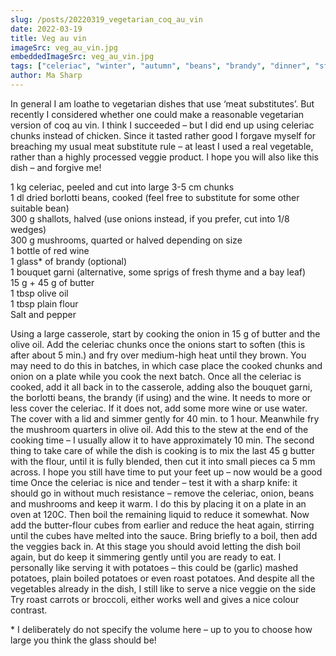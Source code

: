 ```yaml
---
slug: /posts/20220319_vegetarian_coq_au_vin
date: 2022-03-19
title: Veg au vin
imageSrc: veg_au_vin.jpg
embeddedImageSrc: veg_au_vin.jpg
tags: ["celeriac", "winter", "autumn", "beans", "brandy", "dinner", "stew", "slow cooking"]
author: Ma Sharp
---
```



In general I am loathe to vegetarian dishes that use ‘meat substitutes’. But recently I considered whether one could make a reasonable vegetarian version of coq au vin. I think I succeeded – but I did end up using celeriac chunks instead of chicken. Since it tasted rather good I forgave myself for breaching my usual meat substitute rule – at least I used a real vegetable, rather than a highly processed veggie product. I hope you will also like this dish – and forgive me! 

1 kg celeriac, peeled and cut into large 3-5 cm chunks  
1 dl dried borlotti beans, cooked (feel free to substitute for some other suitable bean)  
300 g shallots, halved (use onions instead, if you prefer, cut into 1/8 wedges)  
300 g mushrooms, quarted or halved depending on size  
1 bottle of red wine  
1 glass* of brandy (optional)  
1 bouquet garni (alternative, some sprigs of fresh thyme and a bay leaf)  
15 g + 45 g of butter  
1 tbsp olive oil  
1 tbsp plain flour  
Salt and pepper  

Using a large casserole, start by cooking the onion in 15 g of butter and the olive oil. Add the celeriac chunks once the onions start to soften (this is after about 5 min.) and fry over medium-high heat until they brown. You may need to do this in batches, in which case place the cooked chunks and onion on a plate while you cook the next batch. Once all the celeriac is cooked, add it all back in to the casserole, adding also the bouquet garni, the borlotti beans, the brandy (if using) and the wine. It needs to more or less cover the celeriac. If it does not, add some more wine or use water. The cover with a lid and simmer gently for 40 min. to 1 hour. 
Meanwhile fry the mushroom quarters in olive oil. Add this to the stew at the end of the cooking time – I usually allow it to have approximately 10 min. 
The second thing to take care of while the dish is cooking is to mix the last 45 g butter with the flour, until it is fully blended, then cut it into small pieces ca 5 mm across. 
I hope you still have time to put your feet up – now would be a good time <FaRegSmile />
Once the celeriac is nice and tender – test it with a sharp knife: it should go in without much resistance – remove the celeriac, onion, beans and mushrooms and keep it warm. I do this by placing it on a plate in an oven at 120C. Then boil the remaining liquid to reduce it somewhat. Now add the butter-flour cubes from earlier and reduce the heat again, stirring until the cubes have melted into the sauce. Bring briefly to a boil, then add the veggies back in. At this stage you should avoid letting the dish boil again, but do keep it simmering gently until you are ready to eat. 
I personally like serving it with potatoes – this could be (garlic) mashed potatoes, plain boiled potatoes or even roast potatoes. And despite all the vegetables already in the dish, I still like to serve a nice veggie on the side <FaRegSmile /> Try roast carrots or broccoli, either works well and gives a nice colour contrast. 

\* I deliberately do not specify the volume here – up to you to choose how large you think the glass should be! 
